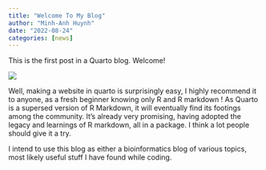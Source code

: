 ```yaml
---
title: "Welcome To My Blog"
author: "Minh-Anh Huynh"
date: "2022-08-24"
categories: [news]
---
```


This is the first post in a Quarto blog. Welcome!

![](thumbnail.jpg)

Well, making a website in quarto is surprisingly easy, I highly
recommend it to anyone, as a fresh beginner knowing only R and R
markdown ! As Quarto is a supersed version of R Markdown, it will
eventually find its footings among the community. It's already very
promising, having adopted the legacy and learnings of R markdown, all in
a package. I think a lot people should give it a try.

I intend to use this blog as either a bioinformatics blog of various
topics, most likely useful stuff I have found while coding.

